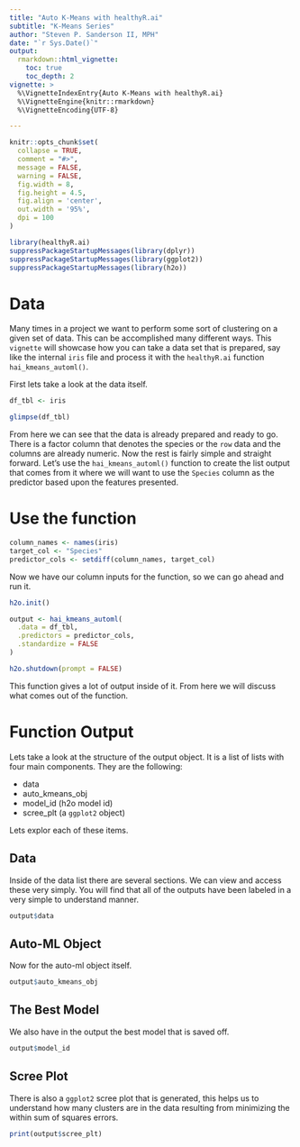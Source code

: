 ```yaml
---
title: "Auto K-Means with healthyR.ai"
subtitle: "K-Means Series"
author: "Steven P. Sanderson II, MPH"
date: "`r Sys.Date()`"
output: 
  rmarkdown::html_vignette:
    toc: true
    toc_depth: 2
vignette: >
  %\VignetteIndexEntry{Auto K-Means with healthyR.ai}
  %\VignetteEngine{knitr::rmarkdown}
  %\VignetteEncoding{UTF-8}

---
```


```r
knitr::opts_chunk$set(
  collapse = TRUE,
  comment = "#>",
  message = FALSE,
  warning = FALSE,
  fig.width = 8,
  fig.height = 4.5,
  fig.align = 'center',
  out.width = '95%',
  dpi = 100
)
```

```r
library(healthyR.ai)
suppressPackageStartupMessages(library(dplyr))
suppressPackageStartupMessages(library(ggplot2))
suppressPackageStartupMessages(library(h2o))
```

# Data
Many times in a project we want to perform some sort of clustering on a given set
of data. This can be accomplished many different ways. This `vignette` will 
showcase how you can take a data set that is prepared, say like the internal
`iris` file and process it with the `healthyR.ai` function `hai_kmeans_automl()`.

First lets take a look at the data itself.

```r
df_tbl <- iris

glimpse(df_tbl)
```

From here we can see that the data is already prepared and ready to go. There is
a factor column that denotes the species or the `row` data and the columns are 
already numeric. Now the rest is fairly simple and straight forward. Let's use
the `hai_kmeans_automl()` function to create the list output that comes from it
where we will want to use the `Species` column as the predictor based upon the features
presented.

# Use the function
```r
column_names <- names(iris)
target_col <- "Species"
predictor_cols <- setdiff(column_names, target_col)
```

Now we have our column inputs for the function, so we can go ahead and run it.

```r
h2o.init()

output <- hai_kmeans_automl(
  .data = df_tbl,
  .predictors = predictor_cols,
  .standardize = FALSE
)

h2o.shutdown(prompt = FALSE)
```

This function gives a lot of output inside of it. From here we will discuss what 
comes out of the function.

# Function Output

Lets take a look at the structure of the output object. It is a list of lists with
four main components. They are the following:

-  data
-  auto_kmeans_obj
-  model_id (h2o model id)
-  scree_plt (a `ggplot2` object)

Lets explor each of these items.

## Data

Inside of the data list there are several sections. We can view and access these 
very simply. You will find that all of the outputs have been labeled in a very
simple to understand manner.

```r
output$data
```

## Auto-ML Object

Now for the auto-ml object itself.

```r
output$auto_kmeans_obj
```

## The Best Model

We also have in the output the best model that is saved off.

```r
output$model_id
```

## Scree Plot

There is also a `ggplot2` scree plot that is generated, this helps us to understand
how many clusters are in the data resulting from minimizing the within sum of squares 
errors.

```r
print(output$scree_plt)
```
